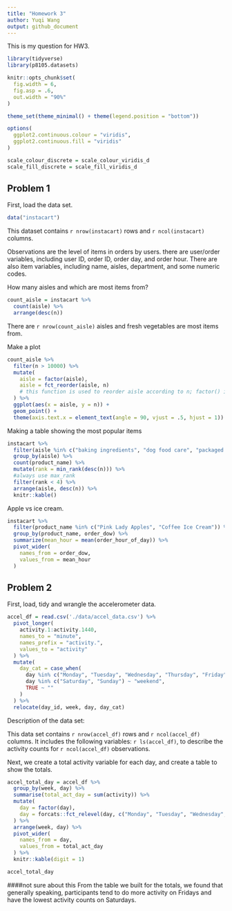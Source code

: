 ```yaml
---
title: "Homework 3"
author: Yuqi Wang
output: github_document
---
```


This is my question for HW3.

```r
library(tidyverse)
library(p8105.datasets)

knitr::opts_chunk$set(
  fig.width = 6,
  fig.asp = .6,
  out.width = "90%"
)

theme_set(theme_minimal() + theme(legend.position = "bottom"))

options(
  ggplot2.continuous.colour = "viridis",
  ggplot2.continuous.fill = "viridis"
)

scale_colour_discrete = scale_colour_viridis_d
scale_fill_discrete = scale_fill_viridis_d
```

## Problem 1

First, load the data set.
```r
data("instacart")
```

This dataset contains `r nrow(instacart)` rows and `r ncol(instacart)` columns.

Observations are the level of items in orders by users. there are user/order variables, including user ID, order ID, order day, and order hour. There are also item variables, including name, aisles, department, and some numeric codes. 

How many aisles and which are most items from?

```r
count_aisle = instacart %>% 
  count(aisle) %>% 
  arrange(desc(n))
```

There are `r nrow(count_aisle)` aisles and fresh vegetables are most items from.

Make a plot

```r
count_aisle %>% 
  filter(n > 10000) %>% 
  mutate(
    aisle = factor(aisle),
    aisle = fct_reorder(aisle, n)
    # this function is used to reorder aisle according to n; factor() is close to as.factor(), check with ?help.
  ) %>% 
  ggplot(aes(x = aisle, y = n)) + 
  geom_point() + 
  theme(axis.text.x = element_text(angle = 90, vjust = .5, hjust = 1))
```

Making a table showing the most popular items

```r
instacart %>% 
  filter(aisle %in% c("baking ingredients", "dog food care", "packaged vegetables fruits")) %>% 
  group_by(aisle) %>% 
  count(product_name) %>% 
  mutate(rank = min_rank(desc(n))) %>% 
  #always use max_rank
  filter(rank < 4) %>% 
  arrange(aisle, desc(n)) %>% 
  knitr::kable()
```

Apple vs ice cream.

```r
instacart %>% 
  filter(product_name %in% c("Pink Lady Apples", "Coffee Ice Cream")) %>% 
  group_by(product_name, order_dow) %>% 
  summarize(mean_hour = mean(order_hour_of_day)) %>% 
  pivot_wider(
    names_from = order_dow,
    values_from = mean_hour
  )
```


## Problem 2

First, load, tidy and wrangle the accelerometer data.

```r
accel_df = read.csv('./data/accel_data.csv') %>% 
  pivot_longer(
    activity.1:activity.1440,
    names_to = "minute",
    names_prefix = "activity.",
    values_to = "activity"
  ) %>% 
  mutate(
    day_cat = case_when(
      day %in% c("Monday", "Tuesday", "Wednesday", "Thursday", "Friday") ~ "weekday",
      day %in% c("Saturday", "Sunday") ~ "weekend",
      TRUE ~ ""
    )
  ) %>% 
  relocate(day_id, week, day, day_cat)
```

Description of the data set:

This data set contains `r nrow(accel_df)` rows and `r ncol(accel_df)` columns. It includes the following variables: `r ls(accel_df)`, to describe the activity counts for `r ncol(accel_df)` observations.

Next, we create a total activity variable for each day, and create a table to show the totals.

```r
accel_total_day = accel_df %>% 
  group_by(week, day) %>% 
  summarise(total_act_day = sum(activity)) %>% 
  mutate(
    day = factor(day),
    day = forcats::fct_relevel(day, c("Monday", "Tuesday", "Wednesday", "Thursday", "Friday", "Saturday", "Sunday"))
  ) %>% 
  arrange(week, day) %>% 
  pivot_wider(
    names_from = day,
    values_from = total_act_day
  ) %>% 
  knitr::kable(digit = 1)

accel_total_day
```

####not sure about this
From the table we built for the totals, we found that generally speaking, participants tend to do more activity on Fridays and have the lowest activity counts on Saturdays.






